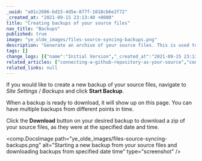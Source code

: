 ```yaml
---
_uuid: "a01c2606-bd15-4d5e-877f-1018cb6e2f72"
_created_at: "2021-09-15 23:13:40 +0000"
title: "Creating backups of your source files"
nav_title: "Backups"
published: true
image: "ye_olde_images/files-source-syncing-backups.png"
description: "Generate an archive of your source files. This is used to protect unintentional deletions when changing repositories/branches on a site."
tags: []
change_logs: [{"name":"Initial Version","_created_at":"2021-09-15 23:13:40 +0000"},{"name":"Added screenshot","_created_at":"2021-09-22 02:38:08 +0000"}]
related_articles: ["connecting-a-github-repository-as-your-source","connecting-a-gitlab-respository-as-your-source","connecting-a-self-hosted-gitlab-repository-as-your-source","connecting-a-bitbucket-respository-as-your-source","add-files-with-direct-upload"]
related_links: null
---
```


If you would like to create a new backup of your source files, navigate to *Site Settings* / *Backups* and click **Start Backup**.

When a backup is ready to download, it will show up on this page. You can have multiple backups from different points in time.

Click the **Download** button on your desired backup to download a zip of your source files, as they were at the specified date and time.

<comp.DocsImage path="ye_olde_images/files-source-syncing-backups.png" alt="Starting a new backup from your source files and downloading backups from specified date time" type="screenshot" />
